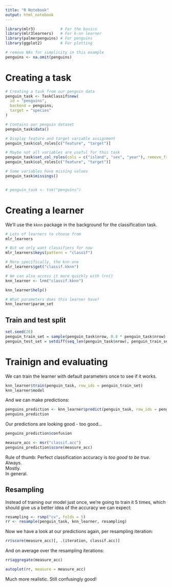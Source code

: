 ```yaml
---
title: "R Notebook"
output: html_notebook
---
```


```r
library(mlr3)           # For the basics
library(mlr3learners)   # For k-nn learner
library(palmerpenguins) # For penguins
library(ggplot2)        # For plotting

# remove NAs for simplicity in this example
penguins <- na.omit(penguins)
```

# Creating a task

```r
# Creating a task from our penguin data
penguin_task <- TaskClassif$new(
  id = "penguins", 
  backend = penguins, 
  target = "species"
)

# Contains our penguin dataset
penguin_task$data()

# Display feature and target variable assignment
penguin_task$col_roles[c("feature", "target")]

# Maybe not all variables are useful for this task
penguin_task$set_col_roles(cols = c("island", "sex", "year"), remove_from = "feature")
penguin_task$col_roles[c("feature", "target")]

# Some variables have missing values
penguin_task$missings()


# penguin_task <- tsk("penguins")
```

# Creating a learner

We'll use the `kknn` package in the background for the classification task.

```r
# Lots of learners to choose from
mlr_learners

# But we only want classifiers for now
mlr_learners$keys(pattern = "classif")

# More specifically, the knn one
mlr_learners$get("classif.kknn")

# We can also access it more quickly with lrn()
knn_learner <- lrn("classif.kknn")

knn_learner$help()

# What parameters does this learner have?
knn_learner$param_set
```

## Train and test split

```r
set.seed(26)
penguin_train_set = sample(penguin_task$nrow, 0.8 * penguin_task$nrow)
penguin_test_set = setdiff(seq_len(penguin_task$nrow), penguin_train_set)
```

# Trainign and evaluating

We can train the learner with default parameters once to see if it works.

```r
knn_learner$train(penguin_task, row_ids = penguin_train_set)
knn_learner$model
```
And we can make predictions:

```r
penguins_prediction <- knn_learner$predict(penguin_task, row_ids = penguin_test_set)
penguins_prediction
```

Our predictions are looking good - too good...

```r
penguins_prediction$confusion
```

```r
measure_acc <- msr("classif.acc")
penguins_prediction$score(measure_acc)
```
Rule of thumb: Perfect classification accuracy is _too good to be true_.  
Always.  
Mostly.  
In general.

## Resampling

Instead of training our model just once, we're going to train it 5 times, which should give us a better idea of the accuracy we can expect:

```r
resampling <- rsmp("cv", folds = 5)
rr <- resample(penguin_task, knn_learner, resampling)
```

Now we have a look at our predictions again, per resampling iteration:

```r
rr$score(measure_acc)[, .(iteration, classif.acc)]
```

And on average over the resampling iterations:

```r
rr$aggregate(measure_acc)

autoplot(rr, measure = measure_acc)
```

Much more realistic. Still confusingly good!
